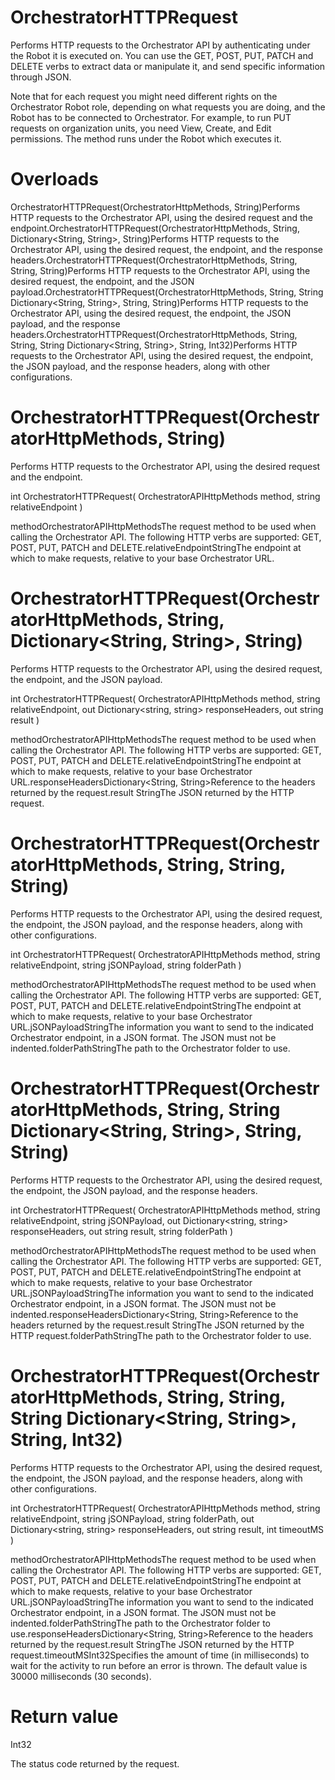﻿# OrchestratorHTTPRequest

Performs HTTP requests to the Orchestrator API by authenticating under the Robot it is executed on. You can use the GET, POST, PUT, PATCH and DELETE verbs to extract data or manipulate it, and send specific information through JSON.

Note that for each request you might need different rights on the Orchestrator Robot role, depending on what requests you are doing, and the Robot has to be connected to Orchestrator. For example, to run PUT requests on organization units, you need View, Create, and Edit permissions. The method runs under the Robot which executes it.

# 



# Overloads

OrchestratorHTTPRequest(OrchestratorHttpMethods, String)Performs HTTP requests to the Orchestrator API, using the desired request and the endpoint.OrchestratorHTTPRequest(OrchestratorHttpMethods, String, Dictionary<String, String>, String)Performs HTTP requests to the Orchestrator API, using the desired request, the endpoint, and the response headers.OrchestratorHTTPRequest(OrchestratorHttpMethods, String, String, String)Performs HTTP requests to the Orchestrator API, using the desired request, the endpoint, and the JSON payload.OrchestratorHTTPRequest(OrchestratorHttpMethods, String, String Dictionary<String, String>, String, String)Performs HTTP requests to the Orchestrator API, using the desired request, the endpoint, the JSON payload, and the response headers.OrchestratorHTTPRequest(OrchestratorHttpMethods, String, String, String Dictionary<String, String>, String, Int32)Performs HTTP requests to the Orchestrator API, using the desired request, the endpoint, the JSON payload, and the response headers, along with other configurations.

# OrchestratorHTTPRequest(OrchestratorHttpMethods, String)

Performs HTTP requests to the Orchestrator API, using the desired request and the endpoint.

int OrchestratorHTTPRequest(
	OrchestratorAPIHttpMethods method,
	string relativeEndpoint
)

methodOrchestratorAPIHttpMethodsThe request method to be used when calling the Orchestrator API. The following HTTP verbs are supported: GET, POST, PUT, PATCH and DELETE.relativeEndpointStringThe endpoint at which to make requests, relative to your base Orchestrator URL.

# OrchestratorHTTPRequest(OrchestratorHttpMethods, String, Dictionary<String, String>, String)

Performs HTTP requests to the Orchestrator API, using the desired request, the endpoint, and the JSON payload.

int OrchestratorHTTPRequest(
	OrchestratorAPIHttpMethods method,
	string relativeEndpoint,
	out Dictionary<string, string> responseHeaders,
	out string result
)

methodOrchestratorAPIHttpMethodsThe request method to be used when calling the Orchestrator API. The following HTTP verbs are supported: GET, POST, PUT, PATCH and DELETE.relativeEndpointStringThe endpoint at which to make requests, relative to your base Orchestrator URL.responseHeadersDictionary<String, String>Reference to the headers returned by the request.result StringThe JSON returned by the HTTP request.

# OrchestratorHTTPRequest(OrchestratorHttpMethods, String, String, String)

Performs HTTP requests to the Orchestrator API, using the desired request, the endpoint, the JSON payload, and the response headers, along with other configurations.

int OrchestratorHTTPRequest(
	OrchestratorAPIHttpMethods method,
	string relativeEndpoint,
	string jSONPayload,
	string folderPath
)

methodOrchestratorAPIHttpMethodsThe request method to be used when calling the Orchestrator API. The following HTTP verbs are supported: GET, POST, PUT, PATCH and DELETE.relativeEndpointStringThe endpoint at which to make requests, relative to your base Orchestrator URL.jSONPayloadStringThe information you want to send to the indicated Orchestrator endpoint, in a JSON format. The JSON must not be indented.folderPathStringThe path to the Orchestrator folder to use.

# OrchestratorHTTPRequest(OrchestratorHttpMethods, String, String Dictionary<String, String>, String, String)

Performs HTTP requests to the Orchestrator API, using the desired request, the endpoint, the JSON payload, and the response headers.

int OrchestratorHTTPRequest(
	OrchestratorAPIHttpMethods method,
	string relativeEndpoint,
	string jSONPayload,
	out Dictionary<string, string> responseHeaders,
	out string result,
	string folderPath
)

methodOrchestratorAPIHttpMethodsThe request method to be used when calling the Orchestrator API. The following HTTP verbs are supported: GET, POST, PUT, PATCH and DELETE.relativeEndpointStringThe endpoint at which to make requests, relative to your base Orchestrator URL.jSONPayloadStringThe information you want to send to the indicated Orchestrator endpoint, in a JSON format. The JSON must not be indented.responseHeadersDictionary<String, String>Reference to the headers returned by the request.result StringThe JSON returned by the HTTP request.folderPathStringThe path to the Orchestrator folder to use.

# OrchestratorHTTPRequest(OrchestratorHttpMethods, String, String, String Dictionary<String, String>, String, Int32)

Performs HTTP requests to the Orchestrator API, using the desired request, the endpoint, the JSON payload, and the response headers, along with other configurations.

int OrchestratorHTTPRequest(
	OrchestratorAPIHttpMethods method,
	string relativeEndpoint,
	string jSONPayload,
	string folderPath,
	out Dictionary<string, string> responseHeaders,
	out string result,
	int timeoutMS
)

methodOrchestratorAPIHttpMethodsThe request method to be used when calling the Orchestrator API. The following HTTP verbs are supported: GET, POST, PUT, PATCH and DELETE.relativeEndpointStringThe endpoint at which to make requests, relative to your base Orchestrator URL.jSONPayloadStringThe information you want to send to the indicated Orchestrator endpoint, in a JSON format. The JSON must not be indented.folderPathStringThe path to the Orchestrator folder to use.responseHeadersDictionary<String, String>Reference to the headers returned by the request.result StringThe JSON returned by the HTTP request.timeoutMSInt32Specifies the amount of time (in milliseconds) to wait for the activity to run before an error is thrown. The default value is 30000 milliseconds (30 seconds).

# Return value

Int32

The status code returned by the request.
